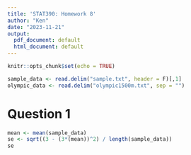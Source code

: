 ```yaml
---
title: 'STAT390: Homework 8'
author: "Ken"
date: "2023-11-21"
output:
  pdf_document: default
  html_document: default
---
```


```r
knitr::opts_chunk$set(echo = TRUE)

sample_data <- read.delim("sample.txt", header = F)[,1]
olympic_data <- read.delim("olympic1500m.txt", sep = "")
```

# Question 1
```r
mean <- mean(sample_data)
se <- sqrt((3 - (3*(mean))^2) / length(sample_data))
se
```